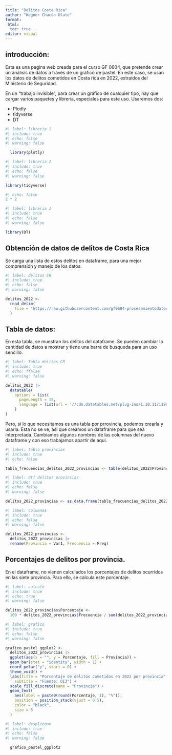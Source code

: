 ---
title: "Delitos Costa Rica"
author: "Wagner Chacón Ulate"
format: 
 html: 
  toc: true
editor: visual
---

## introducción: 

Esta es una pagina web creada para el curso GF 0604, que pretende crear un análisis de datos a través de un gráfico de pastel. En este caso, se usan los datos de delitos cometidos en Costa rica en 2022, extraídos del Ministerio de Seguridad. 


En un “trabajo invisible”, para crear un gráfico de cualquier tipo, hay que cargar varios paquetes y librería, especiales para este uso. Usaremos dos:  

- Plodly 
- tidyverse
- DT

```{r}
#| label: libreria 1 
#| include: true 
#| echo: false
#| warning: false

  library(plotly)
```

```{r}
#| label: libreria 2
#| include: true
#| echo: false 
#| warning: false

library(tidyverse)
```

```{r}
#| echo: false
2 * 2
```

```{r}
#| label: libreria 3 
#| include: true
#| echo: false
#| warning: false

library(DT)
```

## Obtención de datos de delitos de Costa Rica

Se carga una lista de estos delitos en dataframe, para una mejor comprensión y manejo de los datos.

```{r}
#| label: delitos CR 
#| include: true
#| echo: false 
#| warning: false

delitos_2022 <-
  read_delim(
    file = "https://raw.githubusercontent.com/gf0604-procesamientodatosgeograficos/2023-i/main/datos/oij/estadisticas-policiales/estadisticaspoliciales2022.csv"
  )
```

## Tabla de datos:

En esta tabla, se muestran los delitos del dataframe. Se pueden cambiar la cantidad de datos a mostrar y tiene una barra de busqueda para un uso sencillo.

```{r}
#| label: Tabla delitos CR 
#| include: true
#| echo: ffalse 
#| warning: false

delitos_2022 |>
  datatable(
    options = list(
      pageLength = 15,
      language = list(url = '//cdn.datatables.net/plug-ins/1.10.11/i18n/Spanish.json')
    )
)
```

Pero, si lo que necesitamos es una tabla por prrovincia, podemos crearla y usarla. Esta no se ve, asi que creamos un dataframe para que sea interpretada. Cambiamos algunos nombres de las columnas del nuevo dataframe y con eso trabajamos apartir de aqui.

```{r}
#| label: tabla provincias 
#| include: true
#| echo: false 

tabla_frecuencias_delitos_2022_provincias <- table(delitos_2022$Provincia)
```

```{r}
#| label: dtf delitos provincias
#| include: true
#| echo: false 
#| warning: false

delitos_2022_provincias <- as.data.frame(tabla_frecuencias_delitos_2022_provincias)
```

```{r}
#| label: columnas
#| include: true 
#| echo: false 
#| warning: false

delitos_2022_provincias <-
  delitos_2022_provincias |>
  rename(Provincia = Var1, Frecuencia = Freq)
```

## Porcentajes de delitos por provincia.

En el dataframe, no vienen calculados los porcentajes de delitos ocurridos en las siete provincia. Para ello, se calcula este porcentaje.

```{r}
#| label: calculo 
#| include: true 
#| echo: true
#| warning: false

delitos_2022_provincias$Porcentaje <-
  100 * delitos_2022_provincias$Frecuencia / sum(delitos_2022_provincias$Frecuencia)
```

```{r}
#| label: grafico 
#| include: true
#| echo: false 
#| warning: false

grafico_pastel_ggplot2 <-
  delitos_2022_provincias |>
  ggplot(aes(x = "", y = Porcentaje, fill = Provincia)) +
  geom_bar(stat = "identity", width = 1) +
  coord_polar("y", start = 0) +
  theme_void() +
  labs(title = "Porcentaje de delitos cometidos en 2022 por provincia",
    subtitle = "Fuente: OIJ") +
  scale_fill_discrete(name = "Provincia") +
  geom_text(
    aes(label = paste0(round(Porcentaje, 1), "%")),
    position = position_stack(vjust = 0.5),
    color = "black",
    size = 5
  ) 
```

```{r}
#| label: despliegue
#| include: true
#| echo: false 
#| warning: false

  grafico_pastel_ggplot2
```
